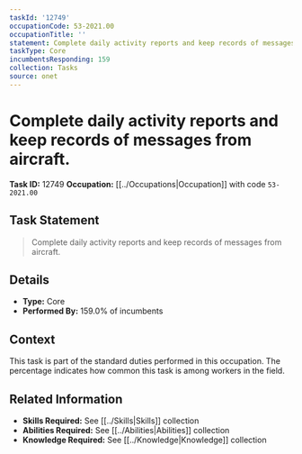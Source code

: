 ```yaml
---
taskId: '12749'
occupationCode: 53-2021.00
occupationTitle: ''
statement: Complete daily activity reports and keep records of messages from aircraft.
taskType: Core
incumbentsResponding: 159
collection: Tasks
source: onet
---
```

# Complete daily activity reports and keep records of messages from aircraft.

**Task ID:** 12749
**Occupation:** [[../Occupations|Occupation]] with code `53-2021.00`

## Task Statement

> Complete daily activity reports and keep records of messages from aircraft.

## Details

- **Type:** Core
- **Performed By:** 159.0% of incumbents

## Context

This task is part of the standard duties performed in this occupation. The percentage indicates how common this task is among workers in the field.

## Related Information

- **Skills Required:** See [[../Skills|Skills]] collection
- **Abilities Required:** See [[../Abilities|Abilities]] collection
- **Knowledge Required:** See [[../Knowledge|Knowledge]] collection
